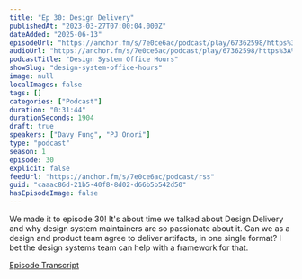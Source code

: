 ```yaml
---
title: "Ep 30: Design Delivery"
publishedAt: "2023-03-27T07:00:04.000Z"
dateAdded: "2025-06-13"
episodeUrl: "https://anchor.fm/s/7e0ce6ac/podcast/play/67362598/https%3A%2F%2Fd3ctxlq1ktw2nl.cloudfront.net%2Fstaging%2F2023-2-26%2Fdf9659e3-dd09-402b-4530-b5218b85991a.mp3"
audioUrl: "https://anchor.fm/s/7e0ce6ac/podcast/play/67362598/https%3A%2F%2Fd3ctxlq1ktw2nl.cloudfront.net%2Fstaging%2F2023-2-26%2Fdf9659e3-dd09-402b-4530-b5218b85991a.mp3"
podcastTitle: "Design System Office Hours"
showSlug: "design-system-office-hours"
image: null
localImages: false
tags: []
categories: ["Podcast"]
duration: "0:31:44"
durationSeconds: 1904
draft: true
speakers: ["Davy Fung", "PJ Onori"]
type: "podcast"
season: 1
episode: 30
explicit: false
feedUrl: "https://anchor.fm/s/7e0ce6ac/podcast/rss"
guid: "caaac86d-21b5-40f8-8d02-d66b5b542d50"
hasEpisodeImage: false
---
```

We made it to episode 30! It's about time we talked about Design Delivery and why design system maintainers are so passionate about it. Can we as a design and product team agree to deliver artifacts, in one single format? I bet the design systems team can help with a framework for that.

[Episode Transcript](https://docs.google.com/document/d/1eBPOj7pQJBKCsc4uWlMM1XwwfTOLiK7Av_qEbwu2F_M/edit?usp=sharing)
